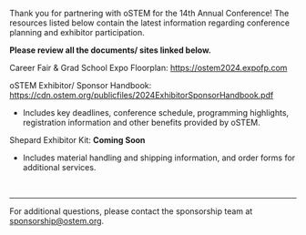
<SiteLayout title="Exhibitor and Sponsor Resources" accent="nav-purple">

Thank you for partnering with oSTEM for the 14th Annual Conference! The resources listed below contain the latest information regarding conference planning and exhibitor participation. 

**Please review all the documents/ sites linked below.**


Career Fair & Grad School Expo Floorplan: https://ostem2024.expofp.com

oSTEM Exhibitor/ Sponsor Handbook: https://cdn.ostem.org/publicfiles/2024ExhibitorSponsorHandbook.pdf 
- Includes key deadlines, conference schedule, programming highlights, registration information and other benefits provided by oSTEM. 

Shepard Exhibitor Kit: **Coming Soon**
- Includes material handling and shipping information, and order forms for additional services.

<br/>

---

For additional questions, please contact the sponsorship team at sponsorship@ostem.org.

</SiteLayout>